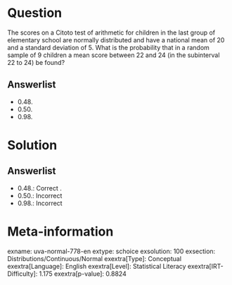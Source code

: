 Question
========

The scores on a Citoto test of arithmetic for children in the last group of elementary school are normally distributed and have a national mean of 20 and a standard deviation of 5. What is the probability that in a random sample of 9 children a mean score between 22 and 24 (in the subinterval 22 to 24) be found?

Answerlist
----------

* 0.48.
* 0.50.
* 0.98.

Solution
========

Answerlist
----------

* 0.48.: Correct .
* 0.50.: Incorrect
* 0.98.: Incorrect

Meta-information
================
exname: uva-normal-778-en
extype: schoice
exsolution: 100
exsection: Distributions/Continuous/Normal
exextra[Type]: Conceptual
exextra[Language]: English
exextra[Level]: Statistical Literacy
exextra[IRT-Difficulty]: 1.175
exextra[p-value]: 0.8824
